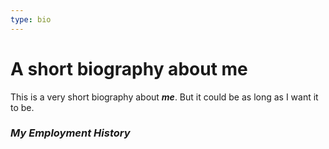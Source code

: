 ```yaml
---
type: bio
---
```


# A short biography about me
This is a very short biography about ***me***. But it could be as long as I want it to be.

### ***My Employment History***

<EmploymentHistory />
